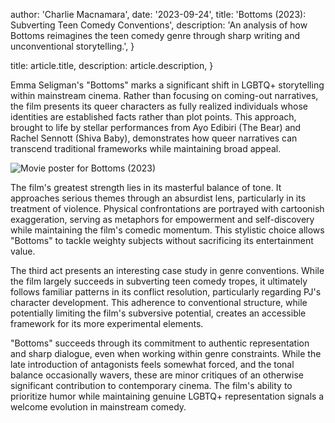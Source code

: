 
  author: 'Charlie Macnamara',
  date: '2023-09-24',
  title: 'Bottoms (2023): Subverting Teen Comedy Conventions',
  description: 'An analysis of how Bottoms reimagines the teen comedy genre through sharp writing and unconventional storytelling.',
}

  title: article.title,
  description: article.description,
}


Emma Seligman's "Bottoms" marks a significant shift in LGBTQ+ storytelling within mainstream cinema. Rather than focusing on coming-out narratives, the film presents its queer characters as fully realized individuals whose identities are established facts rather than plot points. This approach, brought to life by stellar performances from Ayo Edibiri (The Bear) and Rachel Sennott (Shiva Baby), demonstrates how queer narratives can transcend traditional frameworks while maintaining broad appeal.

<Image src={designSystem} alt="Movie poster for Bottoms (2023)" />

The film's greatest strength lies in its masterful balance of tone. It approaches serious themes through an absurdist lens, particularly in its treatment of violence. Physical confrontations are portrayed with cartoonish exaggeration, serving as metaphors for empowerment and self-discovery while maintaining the film's comedic momentum. This stylistic choice allows "Bottoms" to tackle weighty subjects without sacrificing its entertainment value.

The third act presents an interesting case study in genre conventions. While the film largely succeeds in subverting teen comedy tropes, it ultimately follows familiar patterns in its conflict resolution, particularly regarding PJ's character development. This adherence to conventional structure, while potentially limiting the film's subversive potential, creates an accessible framework for its more experimental elements.

"Bottoms" succeeds through its commitment to authentic representation and sharp dialogue, even when working within genre constraints. While the late introduction of antagonists feels somewhat forced, and the tonal balance occasionally wavers, these are minor critiques of an otherwise significant contribution to contemporary cinema. The film's ability to prioritize humor while maintaining genuine LGBTQ+ representation signals a welcome evolution in mainstream comedy.
